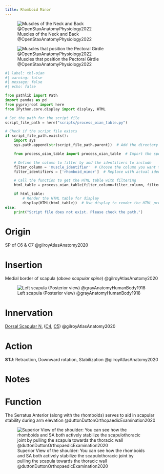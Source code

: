 ```yaml
---
title: Rhomboid Minor
---
```


![Muscles of the Neck and Back @OpenStaxAnatomyPhysiology2022](/The Archive/Images/OpenStax Anatomy and Physiology 2e/fig11.15 Muscles of the Neck and Back.jpeg){#fig-openstax-fig11.15}

![Muscles that position the Pectoral Girdle @OpenStaxAnatomyPhysiology2022](/The Archive/Images/OpenStax Anatomy and Physiology 2e/fig11.22 Muscles That Position the Pectoral Girdle.jpeg){#fig-openstax-fig11.22}

```python
#| label: tbl-oian
#| warning: false
#| message: false
#| echo: false

from pathlib import Path
import pandas as pd
from pyprojroot import here
from IPython.core.display import display, HTML

# Set the path for the script file
script_file_path = here("scripts/process_oian_table.py")

# Check if the script file exists
if script_file_path.exists():
    import sys
    sys.path.append(str(script_file_path.parent))  # Add the directory of the script to the system path

    from process_oian_table import process_oian_table  # Import the specific function

    # Define the column to filter by and the identifiers to include
    filter_column = 'muscle_identifier'  # Choose the column you want to filter by
    filter_identifiers = ['rhomboid_minor']  # Replace with actual identifiers you want to include

    # Call the function to get the HTML table with filtering
    html_table = process_oian_table(filter_column=filter_column, filter_identifiers=filter_identifiers)

    if html_table:
        # Render the HTML table for display
        display(HTML(html_table))  # Use display to render the HTML properly
else:
    print("Script file does not exist. Please check the path.")

```


# Origin {#origin}

SP of C6 & C7 @gilroyAtlasAnatomy2020

# Insertion {#insertion}

Medial border of scapula (*above scapular spine*) @gilroyAtlasAnatomy2020

![Left scapula (Posterior view) @grayAnatomyHumanBody1918](/The Archive/Images/Gray anatomy 1918 images/Osteology/image203 gray1918 Left scapula. Dorsal surface.gif){#fig-gray1918-image203}

# Innervation {#innervation}

[Dorsal Scapular N.]({{< var ref-dorsal-scapular-nerve.path >}}) ([C4]({{< var ref-nerve-root.c4 >}}), [C5]({{< var ref-nerve-root.c5 >}})) @gilroyAtlasAnatomy2020

# Action {#action}

**STJ**: Retraction, Downward rotation, Stabilization @gilroyAtlasAnatomy2020


# Notes

# Function


The Serratus Anterior (along with the rhomboids) serves to aid in scapular stability during arm elevation @duttonDuttonOrthopaedicExamination2020 

![Superior View of the shoulder: You can see how the rhomboids and SA both actively stabilize the scapulothoracic joint by pulling the scapula towards the thoracic wall @duttonDuttonOrthopaedicExamination2020](/The Archive/Anatomy/Skeletal Muscles/Upper Limb Muscles/Axioappendicular Posterior Muscles/images/Dutton fig16.2 Superior aspect of shoulder.png)
